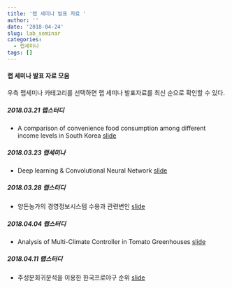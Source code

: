 ```yaml
---
title: '랩 세미나 발표 자료 '
author: ''
date: '2018-04-24'
slug: lab_seminar
categories:
  - 랩세미나
tags: []
---
```


#### 랩 세미나 발표 자료 모음 

우측 랩세미나 카테고리를 선택하면 랩 세미나 발표자료를 최신 순으로 확인할 수 있다.

##### 2018.03.21 랩스터디

* A comparison of convenience food consumption among different income levels in South Korea [slide](/post/)

##### 2018.03.23 랩세미나 

* Deep learning & Convolutional Neural Network [slide](/post/dl_cnn/)

##### 2018.03.28 랩스터디

* 양돈농가의 경영정보시스템 수용과 관련변인 [slide](/post/)

##### 2018.04.04 랩스터디

* Analysis of Multi-Climate Controller in Tomato Greenhouses [slide](/post/)

##### 2018.04.11 랩스터디

* 주성분회귀분석을 이용한 한국프로야구 순위 [slide](/post/)
